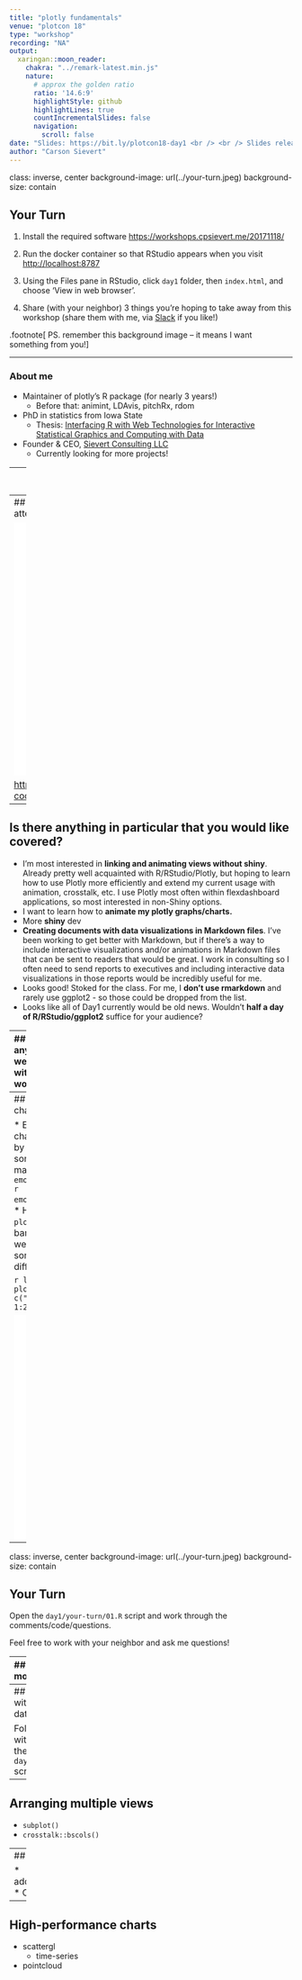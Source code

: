 ```yaml
---
title: "plotly fundamentals"
venue: "plotcon 18"
type: "workshop"
recording: "NA"
output:
  xaringan::moon_reader:
    chakra: "../remark-latest.min.js"
    nature:
      # approx the golden ratio
      ratio: '14.6:9'
      highlightStyle: github
      highlightLines: true
      countIncrementalSlides: false
      navigation:
        scroll: false
date: "Slides: https://bit.ly/plotcon18-day1 <br /> <br /> Slides released under <a href='https://github.com/cpsievert/talks/blob/gh-pages/LICENSE'>Creative Commons</a>"
author: "Carson Sievert"
---
```

class: inverse, center
background-image: url(../your-turn.jpeg)
background-size: contain

## Your Turn

(1) Install the required software <https://workshops.cpsievert.me/20171118/>

(2) Run the docker container so that RStudio appears when you visit <http://localhost:8787>

(3) Using the Files pane in RStudio, click `day1` folder, then `index.html`, and choose 'View in web browser'.

(4) Share (with your neighbor) 3 things you're hoping to take away from this workshop (share them with me, via [Slack](https://plotconrworkshop.slack.com) if you like!)

.footnote[
PS. remember this background image -- it means I want something from you!
]

---

### About me

* Maintainer of plotly's R package (for nearly 3 years!)
    * Before that: animint, LDAvis, pitchRx, rdom
* PhD in statistics from Iowa State
    * Thesis: [Interfacing R with Web Technologies for Interactive Statistical Graphics and Computing with Data](https://search.proquest.com/openview/3a91971f82fd4af20a78bebb079f5035/1.pdf?pq-origsite=gscholar&cbl=18750&diss=y)
* Founder & CEO, [Sievert Consulting LLC](https://consulting.cpsievert.me/)
    * Currently looking for more projects!

---
## About the attendees

<iframe src="attendees.html" width="100%" height="450" scrolling="no" seamless="seamless" frameBorder="0"> </iframe>

<https://plot.ly/ggplot2/geom_density/>

---
## About the attendees, another look

<iframe src="attendees2.html" width="100%" height="450" scrolling="no" seamless="seamless" frameBorder="0"> </iframe>

<https://plot.ly/r/parallel-coordinates-plot/>


---
## Is there anything in particular that you would like covered?

* I'm most interested in **linking and animating views without shiny**. Already pretty well acquainted with R/RStudio/Plotly, but hoping to learn how to use Plotly more efficiently and extend my current usage with animation, crosstalk, etc.  I use Plotly most often within flexdashboard applications, so most interested in non-Shiny options.
* I want to learn how to **animate my plotly graphs/charts.**
* More **shiny** dev
* **Creating documents with data visualizations in Markdown files**. I've been working to get better with Markdown, but if there's a way to include interactive visualizations and/or animations in Markdown files that can be sent to readers that would be great. I work in consulting so I often need to send reports to executives and including interactive data visualizations in those reports would be incredibly useful for me.
* Looks good! Stoked for the class. For me, I **don't use rmarkdown** and rarely use ggplot2 - so those could be dropped from the list.
* Looks like all of Day1 currently would be old news. Wouldn't **half a day of R/RStudio/ggplot2** suffice for your audience?

---
## Is there anything else that we can help you with at the workshop?

* I'd like to know how plotly performs with displaying **large data** sets
* Plotting large amounts of **time series** data efficiently
* Plotly custom **controls and mapping** options. 
* Learn how to apply **interactive filters** in Plotly if that's supported (e.g. click on a single bar within a bar chart on the left which filters the heat-map to the right). 
* More advanced visualization techniques such as a chord diagram or a sunburst 
  * Check out [sunburstR](https://github.com/timelyportfolio/sunburstR)
* Suggestions/hints on how to create clean, **good code** would be especially appreciated.
* **Extended breakout session** time for help on specific project i am bringing 

```r
knitr::opts_chunk$set(
  eval = FALSE,
  message = FALSE,
  comment = "#>",
  collapse = TRUE,
  fig.width = 10,
  fig.height = 4
)
```

---
## A minimal bar chart

* Every **plotly** chart is powered by [plotly.js](https://github.com/plotly/plotly.js), plus some extra R/JS magic `r emo::ji("tophat")` `r emo::ji("rabbit")`.
* How/why did `plot_ly()` draw a bar chart? What if we want something different?

```r
library(plotly)
plot_ly(x = c("A", "B"), y = 1:2)
```

<iframe src="01-simple-bar.html" width="100%" height="400" scrolling="no" seamless="seamless" frameBorder="0"> </iframe>

---
class: inverse, center
background-image: url(../your-turn.jpeg)
background-size: contain

## Your Turn

Open the `day1/your-turn/01.R` script and work through the comments/code/questions.

Feel free to work with your neighbor and ask me questions!

---
## Scatter modes

The scatter trace type is quite general and syntax extends to WebGL (scattergl), 3D (scatter3d), Geo (scattergeo), and [mapbox](https://www.mapbox.com/) (scattermapbox).

```r
subplot(shareY = TRUE,
  plot_ly(x = 1:2, y = 1:2),
  plot_ly(x = 1:2, y = 1:2, mode = "lines"),
  plot_ly(x = 1:2, y = 1:2, mode = "markers+lines"),
  plot_ly(x = 1:2, y = 1:2, text = 1:2, mode = "text"),
  plot_ly(x = 1:2, y = 1:2, text = 1:2, mode = "markers+lines+text")
)
```

<iframe src="02-scatter-modes.html" width="100%" height="400" scrolling="no" seamless="seamless" frameBorder="0"> </iframe>

---
## Working with actual data

Follow along with me using the `day1/demo/01.R` script.

---
## Arranging multiple views

* `subplot()`
* `crosstalk::bscols()`

---
## Maps

* add_polygons()
* Choropleths


---
## High-performance charts

* scattergl
  * time-series
* pointcloud
